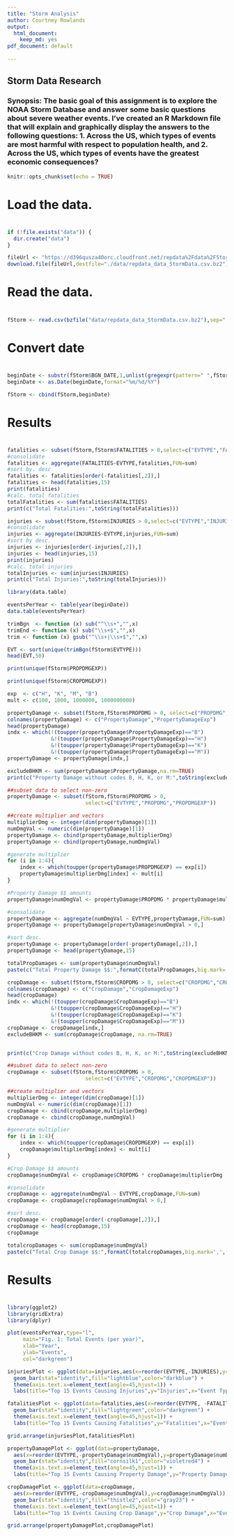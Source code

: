 ---
title: "Storm Analysis"
author: Courtney Rowlands
output: 
  html_document:
    keep_md: yes
pdf_document: default
  
---
## Storm Data Research
### Synopsis: The basic goal of this assignment is to explore the NOAA Storm Database and answer some basic questions about severe weather events. I've created an R Markdown file that will explain and graphically display the answers to the following questions: 1. Across the US, which types of events are most harmful with respect to population health, and 2. Across the US, which types of events have the greatest economic consequences?

<!-- rmarkdown v1 -->

```{r setup, include=FALSE}
knitr::opts_chunk$set(echo = TRUE)
```

# 
# Load the data. 
# 
```{r download}
if (!file.exists("data")) {
  dir.create("data")
}

fileUrl <- "https://d396qusza40orc.cloudfront.net/repdata%2Fdata%2FStormData.csv.bz2" ##testdata
download.file(fileUrl,destfile="./data/repdata_data_StormData.csv.bz2")

```

# 
# Read the data.
# 
```{r readData, cache=TRUE}
fStorm <- read.csv(bzfile("data/repdata_data_StormData.csv.bz2"),sep=",",header=TRUE)
```

# 
# Convert date
# 
```{r convertDate, cache=TRUE}
beginDate <- substr(fStorm$BGN_DATE,1,unlist(gregexpr(pattern=" ",fStorm$BGN_DATE))-1)
beginDate <- as.Date(beginDate,format="%m/%d/%Y")

```

```{r dataFrame}
fStorm <- cbind(fStorm,beginDate)
```
# 
# Results
# 
```{r fatalities}
fatalities <- subset(fStorm,fStorm$FATALITIES > 0,select=c("EVTYPE","FATALITIES"))
#consolidate
fatalities <- aggregate(FATALITIES~EVTYPE,fatalities,FUN=sum)
#sort by. desc
fatalities <- fatalities[order(-fatalities[,2]),]
fatalities <- head(fatalities,15)
print(fatalities)
#calc. total fatalities
totalFatalities <- sum(fatalities$FATALITIES)
print(c("Total Fatalities:",toString(totalFatalities)))
```

```{r injuries}
injuries <- subset(fStorm,fStorm$INJURIES > 0,select=c("EVTYPE","INJURIES"))
#consolidate
injuries <- aggregate(INJURIES~EVTYPE,injuries,FUN=sum)
#sort by desc.
injuries <- injuries[order(-injuries[,2]),]
injuries <- head(injuries,15)
print(injuries)
#calc. total injuries
totalInjuries <- sum(injuries$INJURIES)
print(c("Total Injuries:",toString(totalInjuries)))
```


```{r eventsYear}
library(data.table)

eventsPerYear <- table(year(beginDate))
data.table(eventsPerYear)
```

```{r trimWhiteSpace}
trimBgn  <- function (x) sub("^\\s+","",x)
trimEnd <- function (x) sub("\\s+$","",x)
trim <- function (x) gsub("^\\s+|\\s+$","",x)

EVT <- sort(unique(trimBgn(fStorm$EVTYPE)))
head(EVT,50)
```
```{r economicPROPDMGEXP}
print(unique(fStorm$PROPDMGEXP))
```

```{r economicCROPDMGEXP}
print(unique(fStorm$CROPDMGEXP))
```

```{r propertyDamage}
exp  <- c("H", "K", "M", "B")
mult <- c(100, 1000, 1000000, 1000000000)

propertyDamage <- subset(fStorm,fStorm$PROPDMG > 0, select=c("PROPDMG","PROPDMGEXP"))
colnames(propertyDamage) <- c("PropertyDamage","PropertyDamageExp")
head(propertyDamage)
indx <- which(!(toupper(propertyDamage$PropertyDamageExp)=="B")
              &!(toupper(propertyDamage$PropertyDamageExp)=="H")
              &!(toupper(propertyDamage$PropertyDamageExp)=="K")
              &!(toupper(propertyDamage$PropertyDamageExp)=="M"))
propertyDamage <- propertyDamage[indx,]

excludeBHKM <- sum(propertyDamage$PropertyDamage,na.rm=TRUE)
print(c("Property Damage without codes B, H, K, or M:",toString(excludeBHKM)))

##subset data to select non-zero
propertyDamage <- subset(fStorm,fStorm$PROPDMG > 0, 
                         select=c("EVTYPE","PROPDMG","PROPDMGEXP"))

##create multiplier and vectors 
multiplierDmg <- integer(dim(propertyDamage)[1])
numDmgVal <- numeric(dim(propertyDamage)[1])
propertyDamage <- cbind(propertyDamage,multiplierDmg)
propertyDamage <- cbind(propertyDamage,numDmgVal)

#generate multiplier
for (i in 1:4){
    index <- which(toupper(propertyDamage$PROPDMGEXP) == exp[i])
    propertyDamage$multiplierDmg[index] <- mult[i]
} 

#Property Damage $$ amounts
propertyDamage$numDmgVal <- propertyDamage$PROPDMG * propertyDamage$multiplierDmg

#consolidate
propertyDamage <- aggregate(numDmgVal ~ EVTYPE,propertyDamage,FUN=sum)
propertyDamage <- propertyDamage[propertyDamage$numDmgVal > 0,]

#sort desc.
propertyDamage <- propertyDamage[order(-propertyDamage[,2]),]
propertyDamage <- head(propertyDamage,15)

totalPropDamages <- sum(propertyDamage$numDmgVal)
paste(c("Total Property Damage $$:",formatC(totalPropDamages,big.mark=',',format='f')))
```

```{r cropDamage}
cropDamage <- subset(fStorm,fStorm$CROPDMG > 0, select=c("CROPDMG","CROPDMGEXP"))
colnames(cropDamage) <- c("CropDamage","CropDamageExp")
head(cropDamage)
indx <- which(!(toupper(cropDamage$CropDamageExp)=="B")
              &!(toupper(cropDamage$CropDamageExp)=="H")
              &!(toupper(cropDamage$CropDamageExp)=="K")
              &!(toupper(cropDamage$CropDamageExp)=="M"))
cropDamage <- cropDamage[indx,]
excludeBHKM <- sum(cropDamage$CropDamage, na.rm=TRUE)


print(c("Crop Damage without codes B, H, K, or M:",toString(excludeBHKM)))

##subset data to select non-zero
cropDamage <- subset(fStorm,fStorm$CROPDMG > 0, 
                         select=c("EVTYPE","CROPDMG","CROPDMGEXP"))

##create multiplier and vectors 
multiplierDmg <- integer(dim(cropDamage)[1])
numDmgVal <- numeric(dim(cropDamage)[1])
cropDamage <- cbind(cropDamage,multiplierDmg)
cropDamage <- cbind(cropDamage,numDmgVal)

#generate multiplier
for (i in 1:4){
    index <- which(toupper(cropDamage$CROPDMGEXP) == exp[i])
    cropDamage$multiplierDmg[index] <- mult[i]
} 

#Crop Damage $$ amounts
cropDamage$numDmgVal <- cropDamage$CROPDMG * cropDamage$multiplierDmg

#consolidate
cropDamage <- aggregate(numDmgVal ~ EVTYPE,cropDamage,FUN=sum)
cropDamage <- cropDamage[cropDamage$numDmgVal > 0,]

#sort desc.
cropDamage <- cropDamage[order(-cropDamage[,2]),]
cropDamage <- head(cropDamage,15)
cropDamage

totalcropDamages <- sum(cropDamage$numDmgVal)
paste(c("Total Crop Damage $$:",formatC(totalcropDamages,big.mark=',',format='f')))
```
# 
# Results
# 

```{r}
library(ggplot2)
library(gridExtra)
library(dplyr)
```
```{r eventsPerYear}
plot(eventsPerYear,type="l",
     main="Fig. 1: Total Events (per year)",
     xlab="Year",
     ylab="Events",
     col="darkgreen")
```

```{r injuriesPlot}
injuriesPlot <- ggplot(data=injuries,aes(x=reorder(EVTYPE,-INJURIES),y=injuries$INJURIES)) + 
  geom_bar(stat="identity",fill="lightblue",color="darkblue") + 
  theme(axis.text.x=element_text(angle=45,hjust=1)) + 
  labs(title="Top 15 Events Causing Injuries",y="Injuries",x="Event Type")
```

```{r fatalitiesPlot}
fatalitiesPlot <- ggplot(data=fatalities,aes(x=reorder(EVTYPE, -FATALITIES),y=fatalities$FATALITIES)) + 
  geom_bar(stat="identity",fill="lightgreen",color="darkgreen") + 
  theme(axis.text.x=element_text(angle=45,hjust=1)) + 
  labs(title="Top 15 Events Causing Fatalities",y="Fatalities",x="Event Type")
```

```{r injuriesFatalities}
grid.arrange(injuriesPlot,fatalitiesPlot)
```

```{r propertyDamagePlot}
propertyDamagePlot <- ggplot(data=propertyDamage,
  aes(x=reorder(EVTYPE,-propertyDamage$numDmgVal),y=propertyDamage$numDmgVal)) + 
  geom_bar(stat="identity",fill="cornsilk1",color="violetred4") + 
  theme(axis.text.x=element_text(angle=45,hjust=1)) + 
  labs(title="Top 15 Events Causing Property Damage",y="Property Damage",x="Event Type")

```

```{r cropDamagePlot}
cropDamagePlot <- ggplot(data=cropDamage,
  aes(x=reorder(EVTYPE,-cropDamage$numDmgVal),y=cropDamage$numDmgVal)) + 
  geom_bar(stat="identity",fill="thistle2",color="gray23") + 
  theme(axis.text.x=element_text(angle=45,hjust=1)) + 
  labs(title="Top 15 Events Causing Crop Damage",y="Crop Damage",x="Event Type")

```
```{r}
grid.arrange(propertyDamagePlot,cropDamagePlot)
```